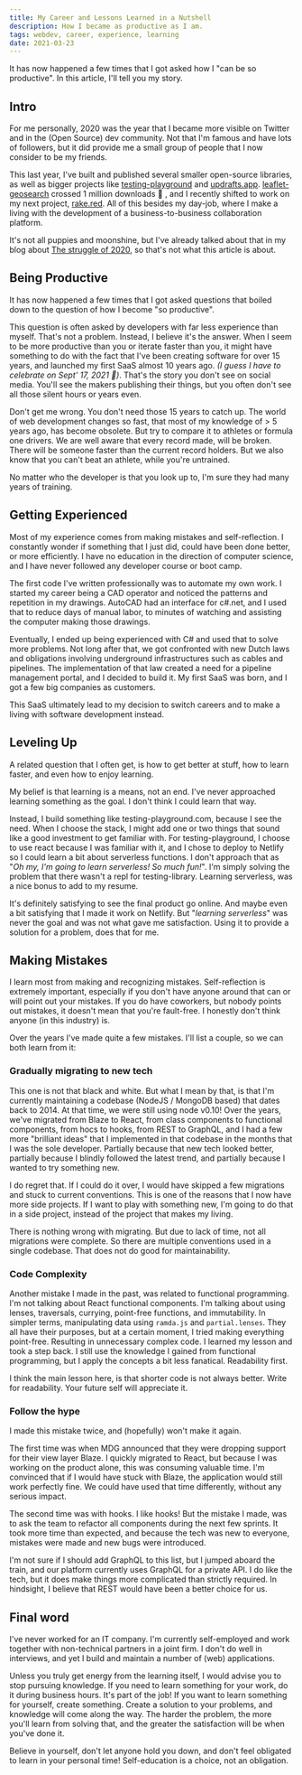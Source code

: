 ```yaml
---
title: My Career and Lessons Learned in a Nutshell
description: How I became as productive as I am.
tags: webdev, career, experience, learning
date: 2021-03-23
---
```


It has now happened a few times that I got asked how I "can be so productive". In this article, I'll tell you my story.

## Intro

For me personally, 2020 was the year that I became more visible on Twitter and in the (Open Source) dev community. Not that I'm famous and have lots of followers, but it did provide me a small group of people that I now consider to be my friends.

This last year, I've built and published several smaller open-source libraries, as well as bigger projects like [testing-playground](https://testing-playground.com) and [updrafts.app](https://updrafts.app). [leaflet-geosearch](https://github.com/smeijer/leaflet-geosearch) crossed 1 million downloads 🤯 , and I recently shifted to work on my next project, [rake.red](https://rake.red). All of this besides my day-job, where I make a living with the development of a business-to-business collaboration platform. 

It's not all puppies and moonshine, but I've already talked about that in my blog about [The struggle of 2020](https://meijer.ws/articles/work-from-home-the-struggle-of-2020), so that's not what this article is about.

## Being Productive

It has now happened a few times that I got asked questions that boiled down to the question of how I become "so productive".

This question is often asked by developers with far less experience than myself. That's not a problem. Instead, I believe it's the answer. When I seem to be more productive than you or iterate faster than you, it might have something to do with the fact that I've been creating software for over 15 years, and launched my first SaaS almost 10 years ago.  *(I guess I have to celebrate on Sept' 17, 2021 🎉)*. That's the story you don't see on social media. You'll see the makers publishing their things, but you often don't see all those silent hours or years even.

Don't get me wrong. You don't need those 15 years to catch up. The world of web development changes so fast, that most of my knowledge of > 5 years ago, has become obsolete. But try to compare it to athletes or formula one drivers. We are well aware that every record made, will be broken. There will be someone faster than the current record holders. But we also know that you can't beat an athlete, while you're untrained.

No matter who the developer is that you look up to, I'm sure they had many years of training.

## Getting Experienced

Most of my experience comes from making mistakes and self-reflection. I constantly wonder if something that I just did, could have been done better, or more efficiently. I have no education in the direction of computer science, and I have never followed any developer course or boot camp.

The first code I've written professionally was to automate my own work. I started my career being a CAD operator and noticed the patterns and repetition in my drawings. AutoCAD had an interface for c#.net, and I used that to reduce days of manual labor, to minutes of watching and assisting the computer making those drawings.

Eventually, I ended up being experienced with C# and used that to solve more problems. Not long after that, we got confronted with new Dutch laws and obligations involving underground infrastructures such as cables and pipelines. The implementation of that law created a need for a pipeline management portal, and I decided to build it. My first SaaS was born, and I got a few big companies as customers.

This SaaS ultimately lead to my decision to switch careers and to make a living with software development instead.

## Leveling Up

A related question that I often get, is how to get better at stuff, how to learn faster, and even how to enjoy learning.

My belief is that learning is a means, not an end. I've never approached learning something as the goal. I don't think I could learn that way.

Instead, I build something like testing-playground.com, because I see the need. When I choose the stack, I might add one or two things that sound like a good investment to get familiar with. For testing-playground, I choose to use react because I was familiar with it, and I chose to deploy to Netlify so I could learn a bit about serverless functions. I don't approach that as "*Oh my, I'm going to learn serverless! So much fun!*". I'm simply solving the problem that there wasn't a repl for testing-library. Learning serverless, was a nice bonus to add to my resume.

It's definitely satisfying to see the final product go online. And maybe even a bit satisfying that I made it work on Netlify. But "*learning serverless*" was never the goal and was not what gave me satisfaction. Using it to provide a solution for a problem, does that for me. 

## Making Mistakes

I learn most from making and recognizing mistakes. Self-reflection is extremely important, especially if you don't have anyone around that can or will point out your mistakes. If you do have coworkers, but nobody points out mistakes, it doesn't mean that you're fault-free. I honestly don't think anyone (in this industry) is.

Over the years I've made quite a few mistakes. I'll list a couple, so we can both learn from it:

### Gradually migrating to new tech

This one is not that black and white. But what I mean by that, is that I'm currently maintaining a codebase (NodeJS / MongoDB based) that dates back to 2014. At that time, we were still using node v0.10! Over the years, we've migrated from Blaze to React, from class components to functional components, from hocs to hooks, from REST to GraphQL, and I had a few more "brilliant ideas" that I implemented in that codebase in the months that I was the sole developer. Partially because that new tech looked better, partially because I blindly followed the latest trend, and partially because I wanted to try something new.

I do regret that. If I could do it over, I would have skipped a few migrations and stuck to current conventions. This is one of the reasons that I now have more side projects. If I want to play with something new, I'm going to do that in a side project, instead of the project that makes my living.

There is nothing wrong with migrating. But due to lack of time, not all migrations were complete. So there are multiple conventions used in a single codebase. That does not do good for maintainability.

### Code Complexity

Another mistake I made in the past, was related to functional programming. I'm not talking about React functional components. I'm talking about using lenses, traversals, currying, point-free functions, and immutability. In simpler terms, manipulating data using `ramda.js` and `partial.lenses`. They all have their purposes, but at a certain moment, I tried making everything point-free. Resulting in unnecessary complex code. I learned my lesson and took a step back. I still use the knowledge I gained from functional programming, but I apply the concepts a bit less fanatical. Readability first.

I think the main lesson here, is that shorter code is not always better. Write for readability. Your future self will appreciate it.

### Follow the hype

I made this mistake twice, and (hopefully) won't make it again. 

The first time was when MDG announced that they were dropping support for their view layer Blaze. I quickly migrated to React, but because I was working on the product alone, this was consuming valuable time. I'm convinced that if I would have stuck with Blaze, the application would still work perfectly fine. We could have used that time differently, without any serious impact.

The second time was with hooks. I like hooks! But the mistake I made, was to ask the team to refactor all components during the next few sprints. It took more time than expected, and because the tech was new to everyone, mistakes were made and new bugs were introduced.

I'm not sure if I should add GraphQL to this list, but I jumped aboard the train, and our platform currently uses GraphQL for a private API. I do like the tech, but it does make things more complicated than strictly required. In hindsight, I believe that REST would have been a better choice for us. 

## Final word

I've never worked for an IT company. I'm currently self-employed and work together with non-technical partners in a joint firm. I don't do well in interviews, and yet I build and maintain a number of (web) applications.

Unless you truly get energy from the learning itself, I would advise you to stop pursuing knowledge. If you need to learn something for your work, do it during business hours. It's part of the job! If you want to learn something for yourself, create something. Create a solution to your problems, and knowledge will come along the way. The harder the problem, the more you'll learn from solving that, and the greater the satisfaction will be when you've done it.

Believe in yourself, don't let anyone hold you down, and don't feel obligated to learn in your personal time! Self-education is a choice, not an obligation.
